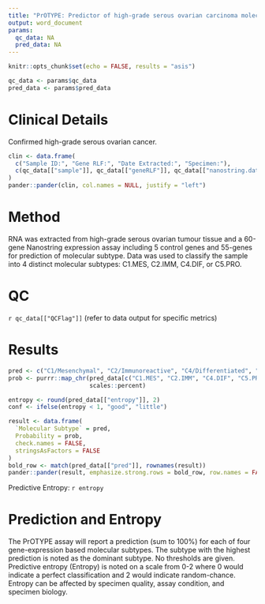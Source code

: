 ```yaml
---
title: "PrOTYPE: Predictor of high-grade serous ovarian carcinoma molecular subtype  \nResearch Report"
output: word_document
params:
  qc_data: NA
  pred_data: NA
---
```


```r
knitr::opts_chunk$set(echo = FALSE, results = "asis")
```

```r
qc_data <- params$qc_data
pred_data <- params$pred_data
```

# Clinical Details

Confirmed high-grade serous ovarian cancer.

```r
clin <- data.frame(
  c("Sample ID:", "Gene RLF:", "Date Extracted:", "Specimen:"),
  c(qc_data[["sample"]], qc_data[["geneRLF"]], qc_data[["nanostring.date"]], "Ovarian tumour")
)
pander::pander(clin, col.names = NULL, justify = "left")
```

# Method

RNA was extracted from high-grade serous ovarian tumour tissue and a 60-gene Nanostring expression assay including 5 control genes and 55-genes for prediction of molecular subtype. Data was used to classify the sample into 4 distinct molecular subtypes: C1.MES, C2.IMM, C4.DIF, or C5.PRO.

# QC

`r qc_data[["QCFlag"]]` (refer to data output for specific metrics)

# Results

```r
pred <- c("C1/Mesenchymal", "C2/Immunoreactive", "C4/Differentiated", "C5/Proliferative")
prob <- purrr::map_chr(pred_data[c("C1.MES", "C2.IMM", "C4.DIF", "C5.PRO")],
                       scales::percent)

entropy <- round(pred_data[["entropy"]], 2)
conf <- ifelse(entropy < 1, "good", "little")

result <- data.frame(
  `Molecular Subtype` = pred,
  Probability = prob,
  check.names = FALSE,
  stringsAsFactors = FALSE
)
bold_row <- match(pred_data[["pred"]], rownames(result))
pander::pander(result, emphasize.strong.rows = bold_row, row.names = FALSE)
```

Predictive Entropy: `r entropy`

# Prediction and Entropy

The PrOTYPE assay will report a prediction (sum to 100%) for each of four gene-expression based molecular subtypes. The subtype with the highest prediction is noted as the dominant subtype. No thresholds are given. Predictive entropy (Entropy) is noted on a scale from 0-2 where 0 would indicate a perfect classification and 2 would indicate random-chance. Entropy can be affected by specimen quality, assay condition, and specimen biology.
